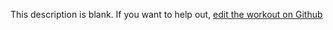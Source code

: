 
  This description is blank. If you want to help out, [edit the workout on Github](https://www.github.com/LiftArcade/exercises/blob/main/exercises/close-grip-bench-press-description.mdx)